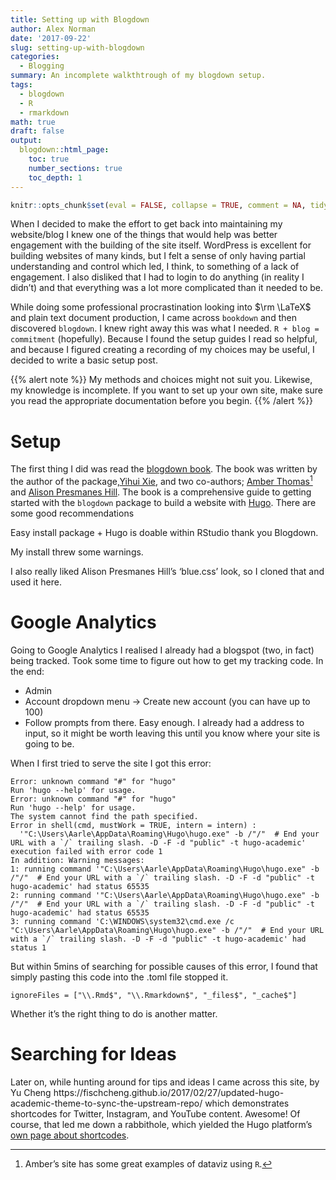 ```yaml
---
title: Setting up with Blogdown
author: Alex Norman
date: '2017-09-22'
slug: setting-up-with-blogdown
categories:
  - Blogging
summary: An incomplete walkthtrough of my blogdown setup.
tags:
  - blogdown
  - R
  - rmarkdown
math: true
draft: false
output:
  blogdown::html_page:
    toc: true
    number_sections: true
    toc_depth: 1
---
```


```r
knitr::opts_chunk$set(eval = FALSE, collapse = TRUE, comment = NA, tidy = FALSE)
```

When I decided to make the effort to get back into maintaining my website/blog I knew one of the things that would help was better engagement with the building of the site itself. WordPress is excellent for building websites of many kinds, but I felt a sense of only having partial understanding and control which led, I think, to something of a lack of engagement. I also disliked that I had to login to do anything (in reality I didn't) and that everything was a lot more complicated than it needed to be.

While doing some professional procrastination looking into $\rm \LaTeX$ and plain text document production, I came across `bookdown` and then discovered `blogdown`. I knew right away this was what I needed. `R + blog = commitment` (hopefully). Because I found the setup guides I read so helpful, and because I figured creating a recording of my choices may be useful, I decided to write a basic setup post.

{{% alert note %}}
My methods and choices might not suit you. Likewise, my knowledge is incomplete. If you want to set up your own site, make sure you read the appropriate documentation before you begin.
{{% /alert %}}

# Setup
The first thing I did was read the [blogdown book](https://bookdown.org/yihui/blogdown/). The book was written by the author of the package,[Yihui Xie](https://yihui.name/), and two co-authors; [Amber Thomas](https://proquestionasker.github.io/)[^1] and [Alison Presmanes Hill](https://apreshill.rbind.io/). The book is a comprehensive guide to getting started with the `blogdown` package to build a website with [Hugo](https://gohugo.io/). There are some good recommendations 

Easy install package + Hugo is doable within RStudio thank you Blogdown.

My install threw some warnings.

I also really liked Alison Presmanes Hill's 'blue.css' look, so I cloned that and used it here. 

# Google Analytics
Going to Google Analytics I realised I already had a blogspot (two, in fact) being tracked. Took some time to figure out how to get my tracking code. In the end:

* Admin
* Account dropdown menu -> Create new account (you can have up to 100)
* Follow prompts from there. Easy enough. I already had a address to input, so it might be worth leaving this until you know where your site is going to be. 

When I first tried to serve the site I got this error:
```
Error: unknown command "#" for "hugo"
Run 'hugo --help' for usage.
Error: unknown command "#" for "hugo"
Run 'hugo --help' for usage.
The system cannot find the path specified.
Error in shell(cmd, mustWork = TRUE, intern = intern) :
  '"C:\Users\Aarle\AppData\Roaming\Hugo\hugo.exe" -b /"/"  # End your URL with a `/` trailing slash. -D -F -d "public" -t hugo-academic' execution failed with error code 1
In addition: Warning messages:
1: running command '"C:\Users\Aarle\AppData\Roaming\Hugo\hugo.exe" -b /"/"  # End your URL with a `/` trailing slash. -D -F -d "public" -t hugo-academic' had status 65535
2: running command '"C:\Users\Aarle\AppData\Roaming\Hugo\hugo.exe" -b /"/"  # End your URL with a `/` trailing slash. -D -F -d "public" -t hugo-academic' had status 65535
3: running command 'C:\WINDOWS\system32\cmd.exe /c "C:\Users\Aarle\AppData\Roaming\Hugo\hugo.exe" -b /"/"  # End your URL with a `/` trailing slash. -D -F -d "public" -t hugo-academic' had status 1
```
But within 5mins of searching for possible causes of this error, I found that simply pasting this code into the .toml file stopped it. 
```
ignoreFiles = ["\\.Rmd$", "\\.Rmarkdown$", "_files$", "_cache$"]
```

Whether it's the right thing to do is another matter.

# Searching for Ideas
Later on, while hunting around for tips and ideas I came across this site, by Yu Cheng https://fischcheng.github.io/2017/02/27/updated-hugo-academic-theme-to-sync-the-upstream-repo/
which demonstrates shortcodes for Twitter, Instagram, and YouTube content. Awesome!
Of course, that led me down a rabbithole, which yielded the Hugo platform's [own page about shortcodes](https://gohugo.io/content-management/shortcodes/).

[^1]: 
Amber's site has some great examples of dataviz using `R`.